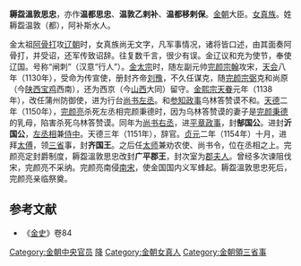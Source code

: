 '''耨盌溫敦思忠'''{{BD|1089年||1161年|}}，亦作'''温都思忠'''、'''温敦乙剌补'''、'''温都移剌保'''。[[金朝|金朝]]大臣。[[女真族|女真族]]。姓耨盌温敦（都），阿补斯水人。

金太祖[[阿骨打|阿骨打]]攻[[辽朝|辽朝]]时，女真族尚无文字，凡军事情况，诸将皆口述，由其面奏阿骨打，并受诏，还军传致诏辞。往复数千言，很少有误。金辽议和充为使节，奉使辽国。号称“闸刺”（汉意“行人”）。[[金太宗|金太宗]]时，随左副元帅[[完颜宗翰|完颜宗翰]]攻宋，[[天会_(金朝)|天会]]八年（1130年），受命为传宣使，册封齐帝[[刘豫|刘豫]]，不久任谋克，随[[完颜宗弼|完颜宗弼]]克和尚原（今[[陕西|陕西]][[宝鸡|宝鸡]]西南），还为西京（今[[山西|山西]]大同）留守。[[金熙宗|金熙宗]][[天眷|天眷]]元年（1138年），改任蒲州防御使，进为行台[[尚书左丞|尚书左丞]]。和[[参知政事|参知政事]]乌林答赞谟不和。[[天德_(金朝)|天德]]二年（1150年），[[完颜亮|完颜亮]]杀死左丞相完颜秉德时，因为乌林答赞谟的妻子是[[完颜秉德|完颜秉德]]的乳母，陷害杀死乌林答赞谟。同年为[[尚书右丞|尚书右丞]]，进[[平章政事|平章政事]]，封'''郜国公'''。进封'''沂国公'''，[[左丞相|左丞相]]兼[[侍中|侍中]]。天德三年（1151年），辞官。[[贞元_(金朝)|贞元]]二年（1154年）十月，进拜[[太傅|太傅]]，领[[三省|三省]]事，封'''齐国王'''。之后任[[太师|太师]]兼劝农使、尚书令，位在丞相之上。完颜亮定封爵制度，耨盌溫敦思忠改封'''广平郡王'''，封次室为[[郡夫人|郡夫人]]。曾经多次谏阻伐宋，完颜亮不采纳。完颜亮南侵[[南宋|南宋]]，使金国国内义军蜂起。耨盌溫敦思忠死后，完颜亮亲临祭奠。
==参考文献==
*《[[金史|金史]]》卷84

[[Category:金朝中央官员|Category:金朝中央官员]]
[[Category:金朝异姓国王|降]]
[[Category:金朝女真人|Category:金朝女真人]]
[[Category:金朝領三省事|Category:金朝領三省事]]
